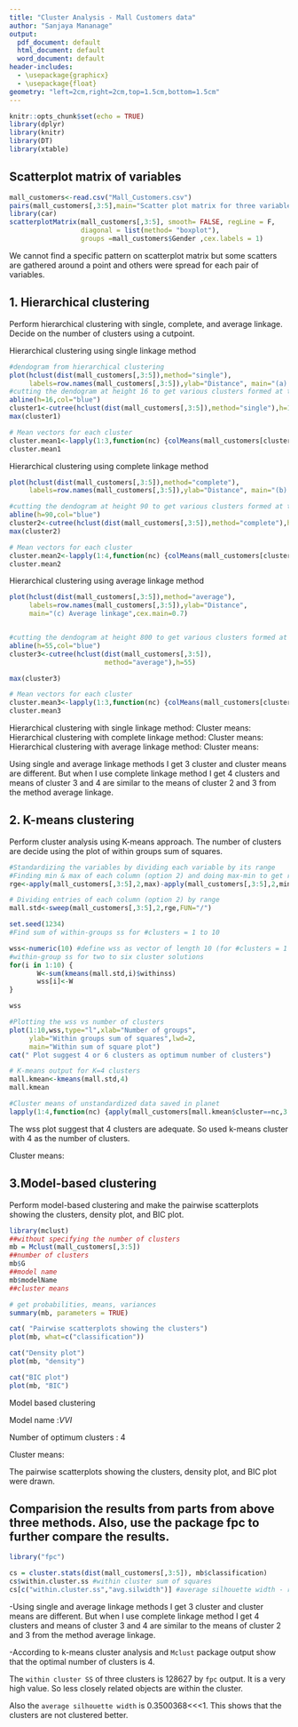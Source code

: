 ---
title: "Cluster Analysis - Mall Customers data"
author: "Sanjaya Mananage"
output:
  pdf_document: default
  html_document: default
  word_document: default
header-includes: 
  - \usepackage{graphicx}
  - \usepackage{float}
geometry: "left=2cm,right=2cm,top=1.5cm,bottom=1.5cm"
---
```{r setup, include=FALSE}
knitr::opts_chunk$set(echo = TRUE)
library(dplyr)
library(knitr)
library(DT)
library(xtable)
```

## Scatterplot matrix of variables

```{r}
mall_customers<-read.csv("Mall_Customers.csv")
pairs(mall_customers[,3:5],main="Scatter plot matrix for three variables")
library(car)
scatterplotMatrix(mall_customers[,3:5], smooth= FALSE, regLine = F,
                  diagonal = list(method= "boxplot"), 
                  groups =mall_customers$Gender ,cex.labels = 1)
```

We cannot find a specific pattern on scatterplot matrix but some scatters are gathered around a point and others were spread for each pair of variables.

## 1. Hierarchical clustering

Perform hierarchical clustering with single, complete, and average linkage. Decide on the number of clusters using a cutpoint.  

Hierarchical clustering using single linkage method

```{r}
#dendogram from hierarchical clustering
plot(hclust(dist(mall_customers[,3:5]),method="single"),
     labels=row.names(mall_customers[,3:5]),ylab="Distance", main="(a) Single linkage",cex.main=0.7)
#cutting the dendogram at height 16 to get various clusters formed at that point.
abline(h=16,col="blue")
cluster1<-cutree(hclust(dist(mall_customers[,3:5]),method="single"),h=16)
max(cluster1)

# Mean vectors for each cluster
cluster.mean1<-lapply(1:3,function(nc) {colMeans(mall_customers[cluster1==nc,3:5])})
cluster.mean1
```

Hierarchical clustering using complete linkage method

```{r}
plot(hclust(dist(mall_customers[,3:5]),method="complete"),
     labels=row.names(mall_customers[,3:5]),ylab="Distance", main="(b) Complete linkage",cex.main=0.7)

#cutting the dendogram at height 90 to get various clusters formed at that point.
abline(h=90,col="blue")
cluster2<-cutree(hclust(dist(mall_customers[,3:5]),method="complete"),h=90)
max(cluster2)

# Mean vectors for each cluster
cluster.mean2<-lapply(1:4,function(nc) {colMeans(mall_customers[cluster2==nc,3:5])})
cluster.mean2
```

Hierarchical clustering using average linkage method

```{r}
plot(hclust(dist(mall_customers[,3:5]),method="average"),
     labels=row.names(mall_customers[,3:5]),ylab="Distance",
     main="(c) Average linkage",cex.main=0.7)


#cutting the dendogram at height 800 to get various clusters formed at that point.
abline(h=55,col="blue")
cluster3<-cutree(hclust(dist(mall_customers[,3:5]),
                        method="average"),h=55)

max(cluster3)

# Mean vectors for each cluster
cluster.mean3<-lapply(1:3,function(nc) {colMeans(mall_customers[cluster3==nc,3:5])})
cluster.mean3
```

Hierarchical clustering with single linkage method:
Cluster means:
\begin{table}[H]
\centering
\begin{tabular}{|l|l|l|l|}
\hline
Cluster no & Age & AnnualIncome & SpendingScore \\
\hline
$1$&  38.81218   &   59.53807    &  50.64975 \\
$2$& 24.85      &   24.95      &   81.00 \\
$3$& 32     &      137      &      18 \\
\hline
\end{tabular}
\end{table}

Hierarchical clustering with complete linkage method:
Cluster means:
\begin{table}[H]
\centering
\begin{tabular}{|l|l|l|l|}
\hline
Cluster no & Age & AnnualIncome & SpendingScore\\
\hline
$1$& 42.82075   &   48.58491   &   43.50943 \\
$2$& 24.85       &  24.95      &   81.00 \\
$3$& 32.69231   &   86.53846    &  82.12821 \\
$4$& 41.68571   &   88.22857   &   17.28571 \\
\hline
\end{tabular}
\end{table}

Hierarchical clustering with average linkage method:
Cluster means:
\begin{table}[H]
\centering
\begin{tabular}{|l|l|l|l|}
\hline
Cluster no & Age & AnnualIncome & SpendingScore\\
\hline
$1$& 39.96825    &  44.83333   &   49.46032 \\
$2$& 32.69231    &  86.53846   &   82.12821 \\
$3$& 41.68571    &  88.22857   &   17.28571 \\
\hline
\end{tabular}
\end{table}

Using single and average linkage methods I get 3 cluster and cluster means are different. But when I use complete linkage method I get 4 clusters and means of cluster 3 and 4 are similar to the means of cluster 2 and 3 from the method average linkage. 


## 2. K-means clustering

Perform cluster analysis using K-means approach. The number of clusters are decide using the plot of within groups sum of squares.

```{r}
#Standardizing the variables by dividing each variable by its range
#Finding min & max of each column (option 2) and doing max-min to get range
rge<-apply(mall_customers[,3:5],2,max)-apply(mall_customers[,3:5],2,min)

# Dividing entries of each column (option 2) by range
mall.std<-sweep(mall_customers[,3:5],2,rge,FUN="/")

set.seed(1234)
#Find sum of within-groups ss for #clusters = 1 to 10

wss<-numeric(10) #define wss as vector of length 10 (for #clusters = 1 to 10)
#within-group ss for two to six cluster solutions
for(i in 1:10) {
	   W<-sum(kmeans(mall.std,i)$withinss)
	   wss[i]<-W
}

wss

#Plotting the wss vs number of clusters
plot(1:10,wss,type="l",xlab="Number of groups",
     ylab="Within groups sum of squares",lwd=2,
     main="Within sum of square plot")
cat(" Plot suggest 4 or 6 clusters as optimum number of clusters")

# K-means output for K=4 clusters
mall.kmean<-kmeans(mall.std,4)
mall.kmean

#Cluster means of unstandardized data saved in planet
lapply(1:4,function(nc) {apply(mall_customers[mall.kmean$cluster==nc,3:5],2,mean)})
```

The wss plot suggest that 4 clusters are adequate. So used k-means cluster with 4 as the number of clusters.

Cluster means:
\begin{table}[H]
\centering
\begin{tabular}{|l|l|l|l|}
\hline
Cluster no & Age & AnnualIncome & SpendingScore\\
\hline
$1$& 32.875   &     86.100     &   81.525 \\
$2$& 25.43860   &   40.00000   &   60.29825 \\
$3$& 39.19512    &  82.97561   &   19.90244 \\
$4$& 54.80645   &   48.16129  &    40.74194 \\
\hline
\end{tabular}
\end{table}

## 3.Model-based clustering

Perform model-based clustering and make the pairwise scatterplots showing the clusters, density plot, and BIC plot.


```{r, warning=FALSE,message=FALSE}
library(mclust)
##without specifying the number of clusters
mb = Mclust(mall_customers[,3:5])
##number of clusters
mb$G
##model name
mb$modelName
##cluster means

# get probabilities, means, variances
summary(mb, parameters = TRUE)

cat( "Pairwise scatterplots showing the clusters")
plot(mb, what=c("classification"))

cat("Density plot")
plot(mb, "density")

cat("BIC plot")
plot(mb, "BIC")
```

Model based clustering

Model name :$VVI$

Number of optimum clusters : 4

Cluster means:
\begin{table}[H]
\centering
\begin{tabular}{|l|l|l|l|}
\hline
Cluster no & Age & AnnualIncome & SpendingScore\\
\hline
$1$& 42.11233 & 63.96406 & 20.05959 \\
$2$& 25.36187 & 25.95923 & 78.90737 \\
$3$& 43.31456 & 54.68602 & 49.98842 \\
$4$& 32.69209 & 86.40479 & 82.05547 \\
\hline
\end{tabular}
\end{table}

The pairwise scatterplots showing the clusters, density plot, and BIC plot were drawn.

## Comparision the results from parts from above three methods. Also, use the package fpc to further compare the results.


```{r,warning=FALSE,message=FALSE}
library("fpc")

cs = cluster.stats(dist(mall_customers[,3:5]), mb$classification)
cs$within.cluster.ss #within cluster sum of squares
cs[c("within.cluster.ss","avg.silwidth")] #average silhouette width - ranges from 0 to 1; value closer to 1 suggests the data are better clustered.
```
-Using single and average linkage methods I get 3 cluster and cluster means are different. But when I use complete linkage method I get 4 clusters and means of cluster 3 and 4 are similar to the means of cluster 2 and 3 from the method average linkage. 

-According to k-means cluster analysis and `Mclust` package output show that the optimal number of clusters is 4.

The `within cluster SS` of three clusters is 128627 by `fpc` output. It is a very high value. So less closely related objects are within the cluster.

Also the `average silhouette width` is 0.3500368<<<1. This shows that the clusters are not clustered better.

